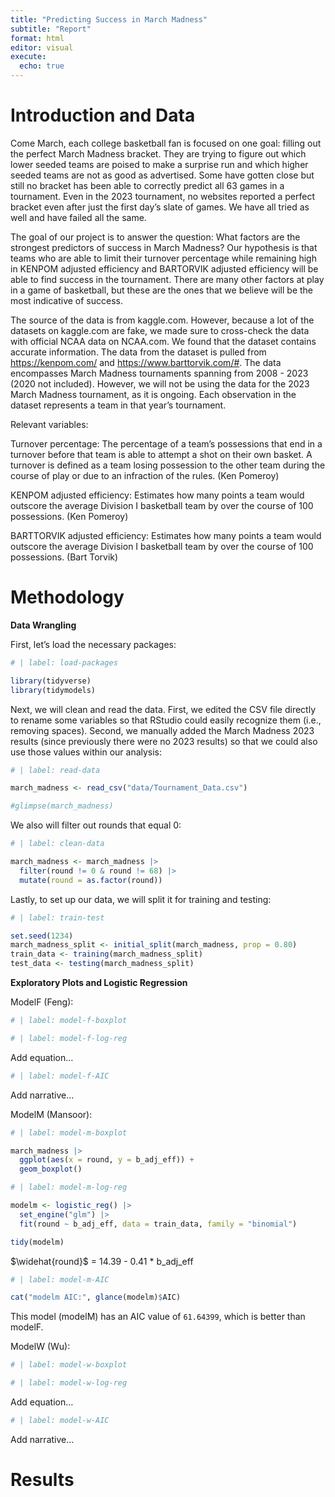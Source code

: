 ```yaml
---
title: "Predicting Success in March Madness"
subtitle: "Report"
format: html
editor: visual
execute:
  echo: true
---
```


# **Introduction and Data**

Come March, each college basketball fan is focused on one goal: filling out the perfect March Madness bracket. They are trying to figure out which lower seeded teams are poised to make a surprise run and which higher seeded teams are not as good as advertised. Some have gotten close but still no bracket has been able to correctly predict all 63 games in a tournament. Even in the 2023 tournament, no websites reported a perfect bracket even after just the first day's slate of games. We have all tried as well and have failed all the same.

The goal of our project is to answer the question: What factors are the strongest predictors of success in March Madness? Our hypothesis is that teams who are able to limit their turnover percentage while remaining high in KENPOM adjusted efficiency and BARTORVIK adjusted efficiency will be able to find success in the tournament. There are many other factors at play in a game of basketball, but these are the ones that we believe will be the most indicative of success.

The source of the data is from kaggle.com. However, because a lot of the datasets on kaggle.com are fake, we made sure to cross-check the data with official NCAA data on NCAA.com. We found that the dataset contains accurate information. The data from the dataset is pulled from <https://kenpom.com/> and <https://www.barttorvik.com/#>. The data encompasses March Madness tournaments spanning from 2008 - 2023 (2020 not included). However, we will not be using the data for the 2023 March Madness tournament, as it is ongoing. Each observation in the dataset represents a team in that year's tournament.

Relevant variables:

Turnover percentage: The percentage of a team's possessions that end in a turnover before that team is able to attempt a shot on their own basket. A turnover is defined as a team losing possession to the other team during the course of play or due to an infraction of the rules. (Ken Pomeroy)

KENPOM adjusted efficiency: Estimates how many points a team would outscore the average Division I basketball team by over the course of 100 possessions. (Ken Pomeroy)

BARTTORVIK adjusted efficiency: Estimates how many points a team would outscore the average Division I basketball team by over the course of 100 possessions. (Bart Torvik)

# **Methodology**

**Data Wrangling**

First, let's load the necessary packages:

```r

# | label: load-packages

library(tidyverse)
library(tidymodels)

```

Next, we will clean and read the data. First, we edited the CSV file directly to rename some variables so that RStudio could easily recognize them (i.e., removing spaces). Second, we manually added the March Madness 2023 results (since previously there were no 2023 results) so that we could also use those values within our analysis:

```r

# | label: read-data

march_madness <- read_csv("data/Tournament_Data.csv")

#glimpse(march_madness)
```

We also will filter out rounds that equal 0:

```r

# | label: clean-data

march_madness <- march_madness |>
  filter(round != 0 & round != 68) |>
  mutate(round = as.factor(round))

```

Lastly, to set up our data, we will split it for training and testing:

```r

# | label: train-test

set.seed(1234) 
march_madness_split <- initial_split(march_madness, prop = 0.80) 
train_data <- training(march_madness_split)
test_data <- testing(march_madness_split) 

```

**Exploratory Plots and Logistic Regression**

ModelF (Feng):

```r

# | label: model-f-boxplot

```

```r

# | label: model-f-log-reg

```

Add equation...

```r

# | label: model-f-AIC

```

Add narrative...

ModelM (Mansoor):

```r

# | label: model-m-boxplot

march_madness |> 
  ggplot(aes(x = round, y = b_adj_eff)) +
  geom_boxplot()

```

```r

# | label: model-m-log-reg

modelm <- logistic_reg() |>
  set_engine("glm") |>
  fit(round ~ b_adj_eff, data = train_data, family = "binomial")

tidy(modelm)
```

$\widehat{round}$ = 14.39 - 0.41 \* b_adj_eff

```r

# | label: model-m-AIC

cat("modelm AIC:", glance(modelm)$AIC)

```

This model (modelM) has an AIC value of `61.64399`, which is better than modelF.

ModelW (Wu):

```r

# | label: model-w-boxplot

```

```r

# | label: model-w-log-reg

```

Add equation...

```r

# | label: model-w-AIC

```

Add narrative...

# **Results**
